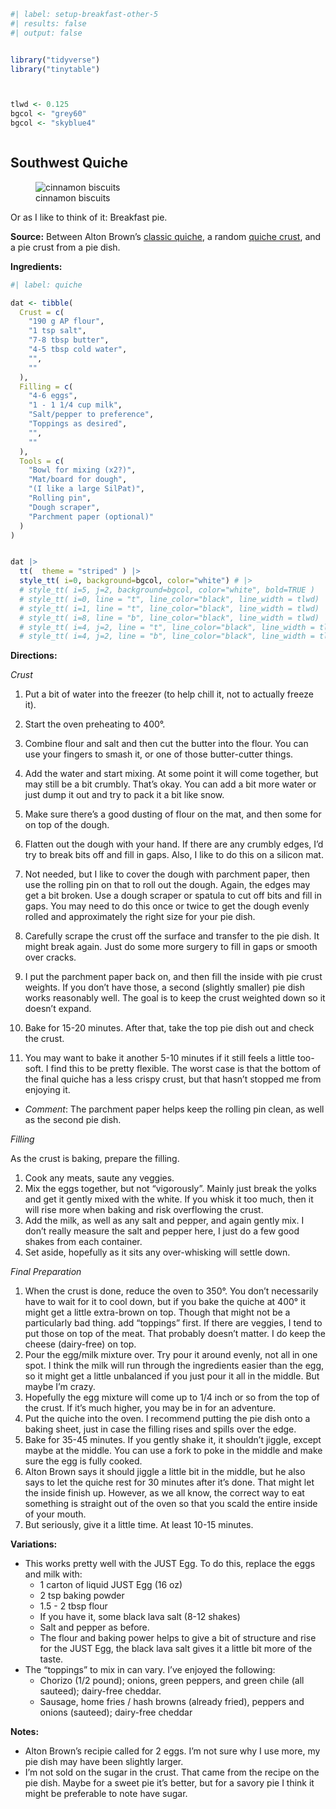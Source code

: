 

```r
#| label: setup-breakfast-other-5
#| results: false
#| output: false


library("tidyverse")
library("tinytable")



tlwd <- 0.125
bgcol <- "grey60"
bgcol <- "skyblue4"



```



## Southwest Quiche

![cinnamon biscuits](../../images/quiche.jpg)


Or as I like to think of it: Breakfast pie.


**Source:** Between Alton Brown’s [classic quiche](https://altonbrown.com/recipes/classic-quiche/), a random [quiche crust](https://www.recipetineats.com/quiche-crust/), and a pie crust from a pie dish.


**Ingredients:**


```r
#| label: quiche

dat <- tibble(
  Crust = c(
    "190 g AP flour",
    "1 tsp salt",
    "7-8 tbsp butter",
    "4-5 tbsp cold water",
    "",
    ""
  ),
  Filling = c(
    "4-6 eggs",
    "1 - 1 1/4 cup milk",
    "Salt/pepper to preference",
    "Toppings as desired",
    "",
    ""
  ),
  Tools = c(
    "Bowl for mixing (x2?)",
    "Mat/board for dough",
    "(I like a large SilPat)",
    "Rolling pin",
    "Dough scraper",
    "Parchment paper (optional)"
  )
)


dat |> 
  tt(  theme = "striped" ) |> 
  style_tt( i=0, background=bgcol, color="white") # |> 
  # style_tt( i=5, j=2, background=bgcol, color="white", bold=TRUE )
  # style_tt( i=0, line = "t", line_color="black", line_width = tlwd) |> 
  # style_tt( i=1, line = "t", line_color="black", line_width = tlwd) |> 
  # style_tt( i=8, line = "b", line_color="black", line_width = tlwd) |> 
  # style_tt( i=4, j=2, line = "t", line_color="black", line_width = tlwd )  |> 
  # style_tt( i=4, j=2, line = "b", line_color="black", line_width = tlwd )  |> 


```



**Directions:**

*Crust*

1. Put a bit of water into the freezer (to help chill it, not to actually freeze it).
2. Start the oven preheating to 400°.
3. Combine flour and salt and then cut the butter into the flour. You can use your fingers to smash it, or one of those butter-cutter things.
4. Add the water and start mixing. At some point it will come together, but may still be a bit crumbly. That’s okay. You can add a bit more water or just dump it out and try to pack it a bit like snow.
5. Make sure there's a good dusting of flour on the mat, and then some for on top of the dough.
6. Flatten out the dough with your hand. If there are any crumbly edges, I’d try to break bits off and fill in gaps. Also, I like to do this on a silicon mat. 
7. Not needed, but I like to cover the dough with parchment paper, then use the rolling pin on that to roll out the dough. Again, the edges may get a bit broken. Use a dough scraper or spatula to cut off bits and fill in gaps. You may need to do this once or twice to get the dough evenly rolled and approximately the right size for your pie dish.
8. Carefully scrape the crust off the surface and transfer to the pie dish. It might break again. Just do some more surgery to fill in gaps or smooth over cracks.
9. I put the parchment paper back on, and then fill the inside with pie crust weights. If you don't have those, a second (slightly smaller) pie dish works reasonably well. The goal is to keep the crust weighted down so it doesn't expand.

10. Bake for 15-20 minutes. After that, take the top pie dish out and check the crust.
11. You may want to bake it another 5-10 minutes if it still feels a little too-soft. I find this to be pretty flexible. The worst case is that the bottom of the final quiche has a less crispy crust, but that hasn’t stopped me from enjoying it.
- *Comment*: The parchment paper helps keep the rolling pin clean, as well as the second pie dish.


*Filling* 

As the crust is baking, prepare the filling.

1. Cook any meats, saute any veggies.
2. Mix the eggs together, but not “vigorously”. Mainly just break the yolks and get it gently mixed with the white. If you whisk it too much, then it will rise more when baking and risk overflowing the crust.
3. Add the milk, as well as any salt and pepper, and again gently mix. I don’t really measure the salt and pepper here, I just do a few good shakes from each container.
4. Set aside, hopefully as it sits any over-whisking will settle down.


*Final Preparation*

1. When the crust is done, reduce the oven to 350°. You don’t necessarily have to wait for it to cool down, but if you bake the quiche at 400° it might get a little extra-brown on top. Though that might not be a particularly bad thing. add “toppings” first. If there are veggies, I tend to put those on top of the meat. That probably doesn’t matter. I do keep the cheese (dairy-free) on top.
2. Pour the egg/milk mixture over. Try pour it around evenly, not all in one spot. I think the milk will run through the ingredients easier than the egg, so it might get a little unbalanced if you just pour it all in the middle. But maybe I’m crazy.
3. Hopefully the egg mixture will come up to 1/4 inch or so from the top of the crust. If it’s much higher, you may be in for an adventure.
4. Put the quiche into the oven. I recommend putting the pie dish onto a baking sheet, just in case the filling rises and spills over the edge.
4. Bake for 35-45 minutes. If you gently shake it, it shouldn’t jiggle, except maybe at the middle. You can use a fork to poke in the middle and make sure the egg is fully cooked.
5. Alton Brown says it should jiggle a little bit in the middle, but he also says to let the quiche rest for 30 minutes after it’s done. That might let the inside finish up. However, as we all know, the correct way to eat something is straight out of the oven so that you scald the entire inside of your mouth.
6. But seriously, give it a little time. At least 10-15 minutes.



**Variations:**

- This works pretty well with the JUST Egg. To do this, replace the eggs and milk with:
  - 1 carton of liquid JUST Egg (16 oz)
  - 2 tsp baking powder
  - 1.5 - 2 tbsp flour
  - If you have it, some black lava salt (8-12 shakes)
  - Salt and pepper as before.
  - The flour and baking power helps to give a bit of structure and rise for the JUST Egg, the black lava salt gives it a little bit more of the taste.


- The “toppings” to mix in can vary. I’ve enjoyed the following: 
  - Chorizo (1/2 pound); onions, green peppers, and green chile (all sauteed); dairy-free cheddar.
  - Sausage, home fries / hash browns (already fried), peppers and onions (sauteed); dairy-free cheddar




**Notes:**

- Alton Brown’s recipie called for 2 eggs. I’m not sure why I use more, my pie dish may have been slightly larger.
- I’m not sold on the sugar in the crust. That came from the recipe on the pie dish. Maybe for a sweet pie it’s better, but for a savory pie I think it might be preferable to note have sugar.











